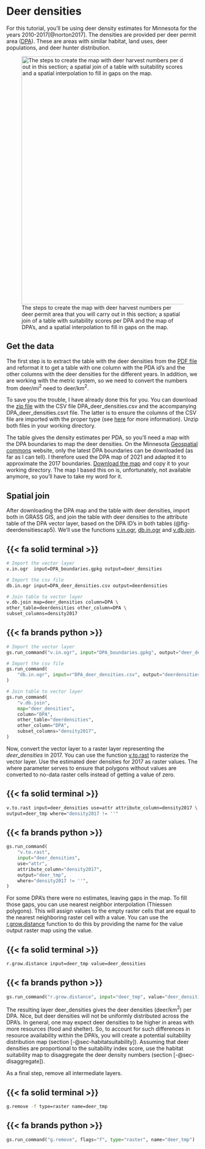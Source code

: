 # Deer densities {#sec-dhc}

For this tutorial, you'll be using deer density estimates for Minnesota for the years 2010-2017[@norton2017]. The densities are provided per deer permit area ([DPA](https://www.dnr.state.mn.us/hunting/deer/map.html)). These are areas with similar habitat, land uses, deer populations, and deer hunter distribution. 

![The steps to create the map with deer harvest numbers per deer permit area that you will carry out in this section; a spatial join of a table with suitability scores per DPA and the map of DPA's, and a spatial interpolation to fill in gaps on the map.](images/deer densities.png){#fig-deerdensitiescap5 fig-align="left" width=650}

## Get the data {#sec-deerdensitydata}

The first step is to extract the table with the deer densities from the [PDF file](https://files.dnr.state.mn.us/wildlife/deer/reports/popmodel/popmodel_2017.pdf) and reformat it to get a table with one column with the PDA id's and the other columns with the deer densities for the different years. In addition, we are working with the metric system, so we need to convert the numbers from deer/mi$^2$ need to deer/km$^2$. 

To save you the trouble, I have already done this for you. You can download the [zip file](share/DPA_deer_densities.zip) with the CSV file [DPA_deer_densities.csv]{.style-filename} and the accompanying [DPA_deer_densities.csvt]{.style-filename} file. The latter is to ensure the columns of the CSV file are imported with the proper type (see [here](https://gdal.org/drivers/vector/csv.html) for more information). Unzip both files in your working directory.

The table gives the density estimates per PDA, so you'll need a map with the DPA boundaries to map the deer densities. On the Minnesota [Geospatial commons](https://gisdata.mn.gov/dataset/bdry-deer-permit-areas) website, only the latest DPA boundaries can be downloaded (as far as I can tell). I therefore used the DPA map of 2021 and adapted it to approximate the 2017 boundaries. [Download the map](share/DPA_boundaries.gpkg) and copy it to your working directory. The map I based this on is, unfortunately, not available anymore, so you'll have to take my word for it. 

## Spatial join

After downloading the DPA map and the table with deer densities, import both in GRASS GIS, and join the table with deer densities to the attribute table of the DPA vector layer, based on the DPA ID's in both tables (@fig-deerdensitiescap5). We'll use the functions [v.in.ogr](https://grass.osgeo.org/grass-stable/manuals/v.in.ogr.html), [db.in.ogr](https://grass.osgeo.org/grass-stable/manuals/db.in.ogr.html) and  [v.db.join](https://grass.osgeo.org/grass-stable/manuals/v.db.join.html).


::: {.panel-tabset group="language"}

## {{< fa solid terminal >}}

``` bash
# Import the vector layer
v.in.ogr  input=DPA_boundaries.gpkg output=deer_densities

# Import the csv file
db.in.ogr input=DPA_deer_densities.csv output=deerdensities

# Join table to vector layer
v.db.join map=deer_densities column=DPA \
other_table=deerdensities other_column=DPA \
subset_columns=density2017
```

## {{< fa brands python >}}

``` python
# Import the vector layer
gs.run_command("v.in.ogr", input="DPA_boundaries.gpkg", output="deer_densities")

# Import the csv file
gs.run_command(
    "db.in.ogr", input=r"DPA_deer_densities.csv", output="deerdensities"
)

# Join table to vector layer
gs.run_command(
    "v.db.join",
    map="deer_densities",
    column="DPA",
    other_table="deerdensities",
    other_column="DPA",
    subset_columns="density2017",
)
```
:::

Now, convert the vector layer to a raster layer representing the *deer_densities* in 2017. You can use the function [v.to.rast](https://grass.osgeo.org/grass-stable/manuals/v.to.rast.html) to rasterize the vector layer. Use the estimated deer densities for 2017 as raster values. The [where]{.style-parameter} parameter serves to ensure that polygons without values are converted to no-data raster cells instead of getting a value of zero.

::: {.panel-tabset group="language"}

## {{< fa solid terminal >}}

``` bash
v.to.rast input=deer_densities use=attr attribute_column=density2017 \
output=deer_tmp where="density2017 != ''"
```

## {{< fa brands python >}}

``` python
gs.run_command(
    "v.to.rast",
    input="deer_densities",
    use="attr",
    attribute_column="density2017",
    output="deer_tmp",
    where="density2017 != ''",
)
```
:::

For some DPA's there were no estimates, leaving gaps in the map. To fill those gaps, you can use nearest neighbor interpolation (Thiessen polygons). This will assign values to the empty raster cells that are equal to the nearest neighboring raster cell with a value. You can use the [r.grow.distance](https://grass.osgeo.org/grass-stable/manuals/r.grow.distance.html) function to do this by providing the name for the value output raster map using the [value]{.style-parameter}. 

::: {.panel-tabset group="language"}

## {{< fa solid terminal >}}

``` bash
r.grow.distance input=deer_tmp value=deer_densities
```
  
## {{< fa brands python >}}

``` python
gs.run_command("r.grow.distance", input="deer_tmp", value="deer_densities")
```
::: 

The resulting layer [deer_densities]{.style-data} gives the deer densities (deer/km$^2$) per DPA. Nice, but deer densities will not be uniformly distributed across the DPA’s. In general, one may expect deer densities to be higher in areas with more resources (food and shelter). So, to account for such differences in resource availability within the DPA’s, you will create a potential suitability distribution map (section [-@sec-habitatsuitability]). Assuming that deer densities are proportional to the suitability index score, use the habitat suitability map to disaggregate the deer density numbers (section [-@sec-disaggregate]).

As a final step, remove all intermediate layers.

::: {.panel-tabset group="language"}

## {{< fa solid terminal >}}

``` bash
g.remove -f type=raster name=deer_tmp
```

## {{< fa brands python >}}

``` python
gs.run_command("g.remove", flags="f", type="raster", name="deer_tmp")
```
:::

```{=html}
<!-- Read the Formbutton docs at formspree.io/formbutton/docs. See more examples at codepen.io/formspree -->
<script src="https://formspree.io/js/formbutton-v1.min.js" defer></script>
<script>
  /* paste this line in verbatim */
  window.formbutton=window.formbutton||function(){(formbutton.q=formbutton.q||[]).push(arguments)};
  /* customize formbutton below*/     
  formbutton("create", {
    action: "https://formspree.io/f/xjvppyvg",
    title: "Feedback", 
    fields: [
      { 
        type: "email", 
        label: "Email:", 
        name: "email",
        required: true,
        placeholder: "your@email.com"
      },
      {
        type: "hidden",
        label: "",
        value: "distribution white tailed deer - page 3",
      },
      {
        type: "textarea",
        label: "Message:",
        name: "message",
        placeholder: "Question or feedback? Let us know here.",
      },
      { type: "submit" }      
    ],
    styles: {
      title: {
        backgroundColor: "#57B444"
      },
      button: {
        backgroundColor: "#57B444"
      }
    }
  });
</script>

```


